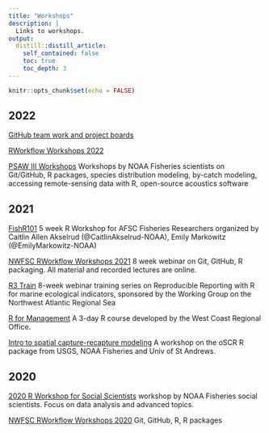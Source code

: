 ```yaml
---
title: "Workshops"
description: |
  Links to workshops.
output:
  distill::distill_article:
    self_contained: false
    toc: true
    toc_depth: 3
---
```


```r
knitr::opts_chunk$set(echo = FALSE)
```

## 2022

[GitHub team work and project boards](https://rverse-tutorials.github.io/WSDS-StLouis/)

[RWorkflow Workshops 2022](https://rverse-tutorials.github.io/RWorkflow-NWFSC-2022/)

[PSAW III Workshops](https://sites.google.com/noaa.gov/nmfs-ost-psaw) Workshops by NOAA Fisheries scientists on Git/GitHub, R packages, species distribution modeling, by-catch modeling, accessing remote-sensing data with R, open-source acoustics software

## 2021

[FishR101](https://emilymarkowitz-noaa.github.io/FishR101/index.html) 5 week R Workshop for AFSC Fisheries Researchers organized by Caitlin Allen Akselrud (@CaitlinAkselrud-NOAA), Emily Markowitz (@EmilyMarkowitz-NOAA)

[NWFSC RWorkflow Workshops 2021](https://rverse-tutorials.github.io/RWorkflow-NWFSC-2021/) 8 week webinar on Git, GitHub, R packaging. All material and recorded lectures are online.

[R3 Train](https://noaa-iea.github.io/r3-train/) 8-week webinar training series on Reproducible Reporting with R for marine ecological indicators, sponsored by the Working Group on the Northwest Atlantic Regional Sea

[R for Management](https://chanteddavis-noaa.github.io/WCR_RStarterPack/index.html) A 3-day R course developed by the West Coast Regional Office.

[Intro to spatial capture-recapture modeling](https://www.youtube.com/channel/UCc87aAzhX7EUOalyCohzqsQ/videos) A workshop on the oSCR R package from USGS, NOAA Fisheries and Univ of St Andrews.

## 2020

[2020 R Workshop for Social Scientists](https://emilymarkowitz-noaa.github.io/RWorkshopForSocialScientists/) workshop by NOAA Fisheries social scientists. Focus on data analysis and advanced topics.

[NWFSC RWorkflow Workshops 2020](https://rverse-tutorials.github.io/RWorkflow-NWFSC-2020/) Git, GitHub, R, R packages


